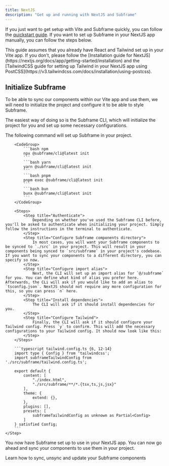 ```yaml
---
title: NextJS
description: "Get up and running with NextJS and Subframe"
---
```


If you just want to get setup with Vite and Subframe quickly, you can follow the [quickstart guide](/for-developers/getting-started/quickstart). If you want to set up Subframe in your NextJS app manually, you can follow the steps below.

<Note>
    This guide assumes that you already have React and Tailwind set up in your Vite app. If you don't, please follow the [Installation guide for NextJS](https://nextjs.org/docs/app/getting-started/installation) and the [TailwindCSS guide for setting up Tailwind in your NextJS app using PostCSS](https://v3.tailwindcss.com/docs/installation/using-postcss).
</Note>

## Initialize Subframe

To be able to sync our components within our Vite app and use them, we will need to initialize the project and configure it to be able to style Subframe.

The easiest way of doing so is the Subframe CLI, which will initialize the project for you and set up some necessary configurations.


<Steps>
    <Step title="Run the Subframe CLI">
        The following command will set up Subframe in your project.

        <CodeGroup>
            ```bash npm
            npx @subframe/cli@latest init
            ```
            ```bash yarn
            yarn @subframe/cli@latest init
            ```
            ```bash pnpm
            pnpm exec @subframe/cli@latest init
            ```
            ```bash bun
            bunx @subframe/cli@latest init
            ```
        </CodeGroup>

        <Steps>
            <Step title="Authenticate">
                Depending on whether you've used the Subframe CLI before, you'll be asked to authenticate when initializing your project. Simply follow the instructions in the terminal to authenticate.
            </Step>
            <Step title="Configure Subframe components directory">
                In most cases, you will want your Subframe components to be synced to `./src` in your project. This will result in your components being synced to `src/subframe` in your project's codebase. If you want to sync your components to a different directory, you can specify so now.
            </Step>
            <Step title="Configure import alias">
                Next, the CLI will set up an import alias for `@/subframe` for you. You can define what kind of alias you prefer here. Afterwards, the CLi will ask if you would like to add an alias to `tsconfig.json`. NextJS should not require any more configuration for this, so you can press `n` here.
            </Step>
            <Step title="Install dependencies">
                The CLI will ask if it should install dependencies for you. 
            </Step>
            <Step title="Configure Tailwind">
                Finally, the CLI will ask if it should configure your Tailwind config. Press `y` to confirm. This will add the necessary configurations to your Tailwind config. It should now look like this:
            </Step>
        </Steps>

        ```typescript tailwind.config.ts {6, 12-14}
        import type { Config } from 'tailwindcss';
        import subframeTailwindConfig from './src/subframe/tailwind.config.ts';

        export default {
            content: [
                "./index.html",
                "./src/subframe/**/*.{tsx,ts,js,jsx}" 
            ],
            theme: {
                extend: {},
            },
            plugins: [],
            presets: [
                subframeTailwindConfig as unknown as Partial<Config>
            ]
        } satisfied Config;
        ```
    </Step>
</Steps>

You now have Subframe set up to use in your NextJS app. You can now go ahead and sync your components to use them in your project.

<Card title="Syncing components" href="/for-developers/developing-with-subframe/basics/syncing-components">
    Learn how to sync, unsync and update your Subframe components
</Card>